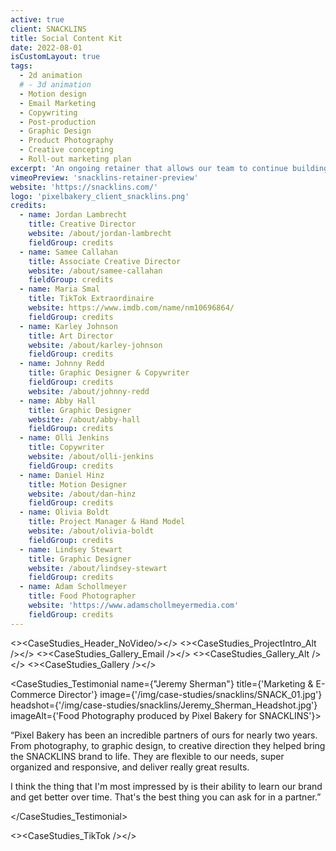 ```yaml
---
active: true
client: SNACKLINS
title: Social Content Kit
date: 2022-08-01
isCustomLayout: true
tags:
  - 2d animation
  # - 3d animation
  - Motion design
  - Email Marketing
  - Copywriting
  - Post-production
  - Graphic Design
  - Product Photography
  - Creative concepting
  - Roll-out marketing plan
excerpt: 'An ongoing retainer that allows our team to continue building and growing on their brand as we go.'
vimeoPreview: 'snacklins-retainer-preview'
website: 'https://snacklins.com/'
logo: 'pixelbakery_client_snacklins.png'
credits:
  - name: Jordan Lambrecht
    title: Creative Director
    website: /about/jordan-lambrecht
    fieldGroup: credits
  - name: Samee Callahan
    title: Associate Creative Director
    website: /about/samee-callahan
    fieldGroup: credits
  - name: Maria Smal
    title: TikTok Extraordinaire
    website: https://www.imdb.com/name/nm10696864/
    fieldGroup: credits
  - name: Karley Johnson
    title: Art Director
    website: /about/karley-johnson
    fieldGroup: credits
  - name: Johnny Redd
    title: Graphic Designer & Copywriter
    fieldGroup: credits
    website: /about/johnny-redd
  - name: Abby Hall
    title: Graphic Designer
    website: /about/abby-hall
    fieldGroup: credits
  - name: Olli Jenkins
    title: Copywriter
    website: /about/olli-jenkins
    fieldGroup: credits
  - name: Daniel Hinz
    title: Motion Designer
    website: /about/dan-hinz
    fieldGroup: credits
  - name: Olivia Boldt
    title: Project Manager & Hand Model 
    website: /about/olivia-boldt
    fieldGroup: credits
  - name: Lindsey Stewart
    title: Graphic Designer
    website: /about/lindsey-stewart
    fieldGroup: credits
  - name: Adam Schollmeyer
    title: Food Photographer
    website: 'https://www.adamschollmeyermedia.com'
    fieldGroup: credits
---
```

<><CaseStudies_Header_NoVideo/></>
<><CaseStudies_ProjectIntro_Alt /></>
<><CaseStudies_Gallery_Email /></>
<><CaseStudies_Gallery_Alt /></>
<><CaseStudies_Gallery /></>

<CaseStudies_Testimonial name={"Jeremy Sherman"} title={'Marketing & E-Commerce Director'} image={'/img/case-studies/snacklins/SNACK_01.jpg'} headshot={'/img/case-studies/snacklins/Jeremy_Sherman_Headshot.jpg'} imageAlt={'Food Photography produced by Pixel Bakery for SNACKLINS'}>

“Pixel Bakery has been an incredible partners of ours for nearly two years. From photography, to graphic design, to creative direction they helped bring the SNACKLINS brand to life. They are flexible to our needs, super organized and responsive, and deliver really great results. 

I think the thing that I'm most impressed by is their ability to learn our brand and get better over time. That's the best thing you can ask for in a partner.”

</CaseStudies_Testimonial>

<><CaseStudies_TikTok /></>
